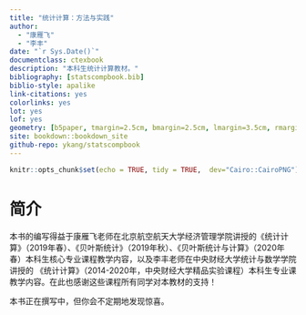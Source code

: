 ```yaml
---
title: "统计计算：方法与实践"
author: 
  - "康雁飞"
  - "李丰"
date: "`r Sys.Date()`"
documentclass: ctexbook
description: "本科生统计计算教材。"
bibliography: [statscompbook.bib]
biblio-style: apalike
link-citations: yes
colorlinks: yes
lot: yes
lof: yes
geometry: [b5paper, tmargin=2.5cm, bmargin=2.5cm, lmargin=3.5cm, rmargin=2.5cm]
site: bookdown::bookdown_site
github-repo: ykang/statscompbook
---
```


```r
knitr::opts_chunk$set(echo = TRUE, tidy = TRUE,  dev="Cairo::CairoPNG")
```

# 简介 {-}


本书的编写得益于康雁飞老师在北京航空航天大学经济管理学院讲授的《统计计算》（2019年春）、《贝叶斯统计》（2019年秋）、《贝叶斯统计与计算》（2020年春）本科生核心专业课程教学内容，以及李丰老师在中央财经大学统计与数学学院讲授的
《统计计算》（2014-2020年，中央财经大学精品实验课程）本科生专业课教学内容。在此也感谢这些课程所有同学对本教材的支持！

本书正在撰写中，但你会不定期地发现惊喜。





